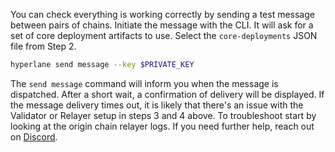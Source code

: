 You can check everything is working correctly by sending a test message between pairs of chains.
Initiate the message with the CLI. It will ask for a set of core deployment artifacts to use. Select the `core-deployments` JSON file from Step 2.

```bash
hyperlane send message --key $PRIVATE_KEY
```

The `send message` command will inform you when the message is dispatched. After a short wait, a confirmation of delivery will be displayed. If the message delivery times out, it is likely that there's an issue with the Validator or Relayer setup in steps 3 and 4 above. To troubleshoot start by looking at the origin chain relayer logs. If you need further help, reach out on [Discord](https://discord.gg/hyperlane).
